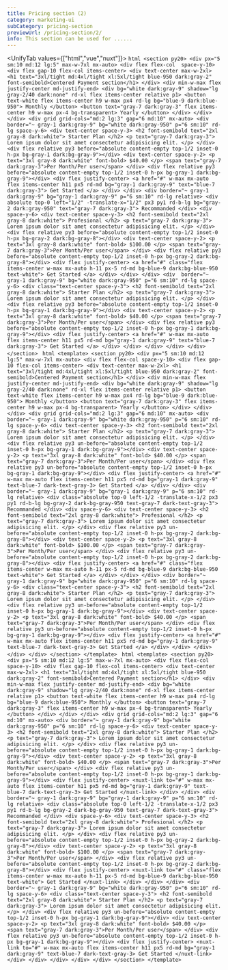 ```yaml
---
title: Pricing section (2)
category: marketing-ui
subCategory: pricing-section
previewUrl: /pricing-section/2/
info: This section can be used for ......
---
```


<UnifyTab values={["html","vue","nuxt"]}>
    <TabPanel value="html">
    ```html
    <section py20>
        <div px="5 sm:10 md:12 lg:5" max-w-7xl mx-auto>
            <div flex flex-col  space-y-10>
                <div flex gap-10 flex-col items-center>
                    <div text-center max-w-2xl>
                        <h1 text="3xl/tight md:4xl/tight xl:5xl/tight blue-950 dark:gray-2" font-semibold>Centered Payment section</h1>
                    </div>
                    <div min-w-max flex justify-center md-justify-end>
                        <div bg="white dark:gray-9" shadow="lg gray-2/40 dark:none" rd-xl flex items-center relative p1>
                            <button text-white flex items-center h9 w-max px4 rd-lg bg="blue-9 dark:blue-950">
                                Monthly
                            </button>
                            <button text="gray-7 dark:gray-3" flex items-center h9 w-max px-4 bg-transparent>
                                Yearly
                            </button>
                        </div>
                    </div>
                </div>
                <div grid grid-cols="md:2 lg:3" gap="6 md:10" mx-auto>
                    <div border="~ gray-1 dark:gray-9" bg="white dark:gray-950" p="6 sm:10" rd-lg space-y-6>
                        <div text-center space-y-3>
                            <h2 font-semibold text="2xl gray-8 dark:white">
                                Starter Plan
                            </h2>
                            <p text="gray-7 dark:gray-3">
                                Lorem ipsum dolor sit amet consectetur adipisicing elit.
                            </p>
                        </div>
                        <div flex relative py3 before="absolute content-empty top-1/2 inset-0 h-px bg-gray-1 dark:bg-gray-9"></div>
                        <div text-center space-y-2>
                            <p text="3xl gray-8 dark:white" font-bold>
                                $40.00
                            </p>
                            <span text="gray-7 dark:gray-3">Per Month/Per user</span>
                        </div>
                        <div flex relative py3 before="absolute content-empty top-1/2 inset-0 h-px bg-gray-1 dark:bg-gray-9"></div>
                        <div flex justify-center>
                            <a href="#" w-max mx-auto flex items-center h11 px5 rd-md bg="gray-1 dark:gray-9" text="blue-7 dark:gray-3">
                                Get Started
                            </a>
                        </div>
                    </div>
                    <div border="~ gray-1 dark:gray-9" bg="gray-1 dark:gray-9" p="6 sm:10" rd-lg relative>
                        <div absolute top-0 left="1/2" -translate-x="1/2" px3 py1 rd-b-lg bg="gray-2 dark:gray-950" text="gray-7 dark:gray-3">
                            Recommanded
                        </div>
                        <div space-y-6>
                            <div text-center space-y-3>
                                <h2 font-semibold text="2xl gray-8 dark:white">
                                    Profesional
                                </h2>
                                <p text="gray-7 dark:gray-3">
                                    Lorem ipsum dolor sit amet consectetur adipisicing elit.
                                </p>
                            </div>
                            <div flex relative py3 before="absolute content-empty top-1/2 inset-0 h-px bg-gray-2 dark:bg-gray-8"></div>
                            <div text-center space-y-2>
                                <p text="3xl gray-8 dark:white" font-bold>
                                    $100.00
                                </p>
                                <span text="gray-7 dark:gray-3">Per Month/Per user</span>
                            </div>
                            <div flex relative py3 before="absolute content-empty top-1/2 inset-0 h-px bg-gray-2 dark:bg-gray-8"></div>
                            <div flex justify-center>
                                <a href="#" class="flex items-center w-max mx-auto h-11 px-5 rd-md bg-blue-9 dark:bg-blue-950 text-white">
                                    Get Started
                                </a>
                            </div>
                        </div>
                    </div>
                    <div  border="~ gray-1 dark:gray-9" bg="white dark:gray-950" p="6 sm:10" rd-lg space-y-6>
                        <div class="text-center space-y-3">
                            <h2 font-semibold text="2xl gray-8 dark:white">
                                Starter Plan
                            </h2>
                            <p text="gray-7 dark:gray-3">
                                Lorem ipsum dolor sit amet consectetur adipisicing elit.
                            </p>
                        </div>
                        <div flex relative py3 before="absolute content-empty top-1/2 inset-0 h-px bg-gray-1 dark:bg-gray-9"></div>
                        <div text-center space-y-2>
                            <p text="3xl gray-8 dark:white" font-bold>
                                $40.00
                            </p>
                            <span text="gray-7 dark:gray-3">Per Month/Per user</span>
                        </div>
                        <div flex relative py3 before="absolute content-empty top-1/2 inset-0 h-px bg-gray-1 dark:bg-gray-9"></div>
                        <div flex justify-center>
                            <a href="#" w-max mx-auto flex items-center h11 px5 rd-md bg="gray-1 dark:gray-9" text="blue-7 dark:gray-3">
                                Get Started
                            </a>
                        </div>
                    </div>
                </div>
            </div>
        </div>
    </section>
    ```
    </TabPanel>
    <TabPanel value="vue">
    ```html
    <template>
        <section py20>
            <div px="5 sm:10 md:12 lg:5" max-w-7xl mx-auto>
                <div flex flex-col space-y-10>
                    <div flex gap-10 flex-col items-center>
                        <div text-center max-w-2xl>
                            <h1 text="3xl/tight md:4xl/tight xl:5xl/tight blue-950 dark:gray-2" font-semibold>Centered Payment
                                section</h1>
                        </div>
                        <div min-w-max flex justify-center md-justify-end>
                            <div bg="white dark:gray-9" shadow="lg gray-2/40 dark:none" rd-xl flex items-center relative p1>
                                <button text-white flex items-center h9 w-max px4 rd-lg bg="blue-9 dark:blue-950">
                                    Monthly
                                </button>
                                <button text="gray-7 dark:gray-3" flex items-center h9 w-max px-4 bg-transparent>
                                    Yearly
                                </button>
                            </div>
                        </div>
                    </div>
                    <div grid grid-cols="md:2 lg:3" gap="6 md:10" mx-auto>
                        <div border="~ gray-1 dark:gray-9" bg="white dark:gray-950" p="6 sm:10" rd-lg space-y-6>
                            <div text-center space-y-3>
                                <h2 font-semibold text="2xl gray-8 dark:white">
                                    Starter Plan
                                </h2>
                                <p text="gray-7 dark:gray-3">
                                    Lorem ipsum dolor sit amet consectetur adipisicing elit.
                                </p>
                            </div>
                            <div flex relative py3
                                un-before="absolute content-empty top-1/2 inset-0 h-px bg-gray-1 dark:bg-gray-9"></div>
                            <div text-center space-y-2>
                                <p text="3xl gray-8 dark:white" font-bold>
                                    $40.00
                                </p>
                                <span text="gray-7 dark:gray-3">Per Month/Per user</span>
                            </div>
                            <div flex relative py3
                                un-before="absolute content-empty top-1/2 inset-0 h-px bg-gray-1 dark:bg-gray-9"></div>
                            <div flex justify-center>
                                <a href="#" w-max mx-auto flex items-center h11 px5 rd-md bg="gray-1 dark:gray-9" text-blue-7
                                    dark-text-gray-3>
                                    Get Started
                                </a>
                            </div>
                        </div>
                        <div border="~ gray-1 dark:gray-9" bg="gray-1 dark:gray-9" p="6 sm:10" rd-lg relative>
                            <div
                                class="absolute top-0 left-1/2 -translate-x-1/2 px3 py1 rd-b-lg bg-gray-2 dark-bg-gray-950 text-gray-7 dark-text-gray-3">
                                Recommanded
                            </div>
                            <div space-y-6>
                                <div text-center space-y-3>
                                    <h2 font-semibold text="2xl gray-8 dark:white">
                                        Profesional
                                    </h2>
                                    <p text="gray-7 dark:gray-3">
                                        Lorem ipsum dolor sit amet consectetur adipisicing elit.
                                    </p>
                                </div>
                                <div flex relative py3
                                    un-before="absolute content-empty top-1/2 inset-0 h-px bg-gray-2 dark:bg-gray-8"></div>
                                <div text-center space-y-2>
                                    <p text="3xl gray-8 dark:white" font-bold>
                                        $100.00
                                    </p>
                                    <span text="gray-7 dark:gray-3">Per Month/Per user</span>
                                </div>
                                <div flex relative py3
                                    un-before="absolute content-empty top-1/2 inset-0 h-px bg-gray-2 dark:bg-gray-8"></div>
                                <div flex justify-center>
                                    <a href="#"
                                        class="flex items-center w-max mx-auto h-11 px-5 rd-md bg-blue-9 dark:bg-blue-950 text-white">
                                        Get Started
                                    </a>
                                </div>
                            </div>
                        </div>
                        <div border="~ gray-1 dark:gray-9" bg="white dark:gray-950" p="6 sm:10" rd-lg space-y-6>
                            <div class="text-center space-y-3">
                                <h2 font-semibold text="2xl gray-8 dark:white">
                                    Starter Plan
                                </h2>
                                <p text="gray-7 dark:gray-3">
                                    Lorem ipsum dolor sit amet consectetur adipisicing elit.
                                </p>
                            </div>
                            <div flex relative py3
                                un-before="absolute content-empty top-1/2 inset-0 h-px bg-gray-1 dark:bg-gray-9"></div>
                            <div text-center space-y-2>
                                <p text="3xl gray-8 dark:white" font-bold>
                                    $40.00
                                </p>
                                <span text="gray-7 dark:gray-3">Per Month/Per user</span>
                            </div>
                            <div flex relative py3
                                un-before="absolute content-empty top-1/2 inset-0 h-px bg-gray-1 dark:bg-gray-9"></div>
                            <div flex justify-center>
                                <a href="#" w-max mx-auto flex items-center h11 px5 rd-md bg="gray-1 dark:gray-9" text-blue-7
                                    dark-text-gray-3>
                                    Get Started
                                </a>
                            </div>
                        </div>
                    </div>
                </div>
            </div>
        </section>
    </template>
    ```
    </TabPanel>
    <TabPanel value="nuxt">
    ```html
    <template>
        <section py20>
            <div px="5 sm:10 md:12 lg:5" max-w-7xl mx-auto>
                <div flex flex-col space-y-10>
                    <div flex gap-10 flex-col items-center>
                        <div text-center max-w-2xl>
                            <h1 text="3xl/tight md:4xl/tight xl:5xl/tight blue-950 dark:gray-2" font-semibold>Centered Payment
                                section</h1>
                        </div>
                        <div min-w-max flex justify-center md-justify-end>
                            <div bg="white dark:gray-9" shadow="lg gray-2/40 dark:none" rd-xl flex items-center relative p1>
                                <button text-white flex items-center h9 w-max px4 rd-lg bg="blue-9 dark:blue-950">
                                    Monthly
                                </button>
                                <button text="gray-7 dark:gray-3" flex items-center h9 w-max px-4 bg-transparent>
                                    Yearly
                                </button>
                            </div>
                        </div>
                    </div>
                    <div grid grid-cols="md:2 lg:3" gap="6 md:10" mx-auto>
                        <div border="~ gray-1 dark:gray-9" bg="white dark:gray-950" p="6 sm:10" rd-lg space-y-6>
                            <div text-center space-y-3>
                                <h2 font-semibold text="2xl gray-8 dark:white">
                                    Starter Plan
                                </h2>
                                <p text="gray-7 dark:gray-3">
                                    Lorem ipsum dolor sit amet consectetur adipisicing elit.
                                </p>
                            </div>
                            <div flex relative py3
                                un-before="absolute content-empty top-1/2 inset-0 h-px bg-gray-1 dark:bg-gray-9"></div>
                            <div text-center space-y-2>
                                <p text="3xl gray-8 dark:white" font-bold>
                                    $40.00
                                </p>
                                <span text="gray-7 dark:gray-3">Per Month/Per user</span>
                            </div>
                            <div flex relative py3
                                un-before="absolute content-empty top-1/2 inset-0 h-px bg-gray-1 dark:bg-gray-9"></div>
                            <div flex justify-center>
                                <nuxt-link to="#" w-max mx-auto flex items-center h11 px5 rd-md bg="gray-1 dark:gray-9"
                                    text-blue-7 dark-text-gray-3>
                                    Get Started
                                </nuxt-link>
                            </div>
                        </div>
                        <div border="~ gray-1 dark:gray-9" bg="gray-1 dark:gray-9" p="6 sm:10" rd-lg relative>
                            <div
                                class="absolute top-0 left-1/2 -translate-x-1/2 px3 py1 rd-b-lg bg-gray-2 dark-bg-gray-950 text-gray-7 dark-text-gray-3">
                                Recommanded
                            </div>
                            <div space-y-6>
                                <div text-center space-y-3>
                                    <h2 font-semibold text="2xl gray-8 dark:white">
                                        Profesional
                                    </h2>
                                    <p text="gray-7 dark:gray-3">
                                        Lorem ipsum dolor sit amet consectetur adipisicing elit.
                                    </p>
                                </div>
                                <div flex relative py3
                                    un-before="absolute content-empty top-1/2 inset-0 h-px bg-gray-2 dark:bg-gray-8"></div>
                                <div text-center space-y-2>
                                    <p text="3xl gray-8 dark:white" font-bold>
                                        $100.00
                                    </p>
                                    <span text="gray-7 dark:gray-3">Per Month/Per user</span>
                                </div>
                                <div flex relative py3
                                    un-before="absolute content-empty top-1/2 inset-0 h-px bg-gray-2 dark:bg-gray-8"></div>
                                <div flex justify-center>
                                    <nuxt-link to="#"
                                        class="flex items-center w-max mx-auto h-11 px-5 rd-md bg-blue-9 dark:bg-blue-950 text-white">
                                        Get Started
                                    </nuxt-link>
                                </div>
                            </div>
                        </div>
                        <div border="~ gray-1 dark:gray-9" bg="white dark:gray-950" p="6 sm:10" rd-lg space-y-6>
                            <div class="text-center space-y-3">
                                <h2 font-semibold text="2xl gray-8 dark:white">
                                    Starter Plan
                                </h2>
                                <p text="gray-7 dark:gray-3">
                                    Lorem ipsum dolor sit amet consectetur adipisicing elit.
                                </p>
                            </div>
                            <div flex relative py3
                                un-before="absolute content-empty top-1/2 inset-0 h-px bg-gray-1 dark:bg-gray-9"></div>
                            <div text-center space-y-2>
                                <p text="3xl gray-8 dark:white" font-bold>
                                    $40.00
                                </p>
                                <span text="gray-7 dark:gray-3">Per Month/Per user</span>
                            </div>
                            <div flex relative py3
                                un-before="absolute content-empty top-1/2 inset-0 h-px bg-gray-1 dark:bg-gray-9"></div>
                            <div flex justify-center>
                                <nuxt-link to="#" w-max mx-auto flex items-center h11 px5 rd-md bg="gray-1 dark:gray-9"
                                    text-blue-7 dark-text-gray-3>
                                    Get Started
                                </nuxt-link>
                            </div>
                        </div>
                    </div>
                </div>
            </div>
        </section>
    </template>
    ```
    </TabPanel>
</UnifyTab>
